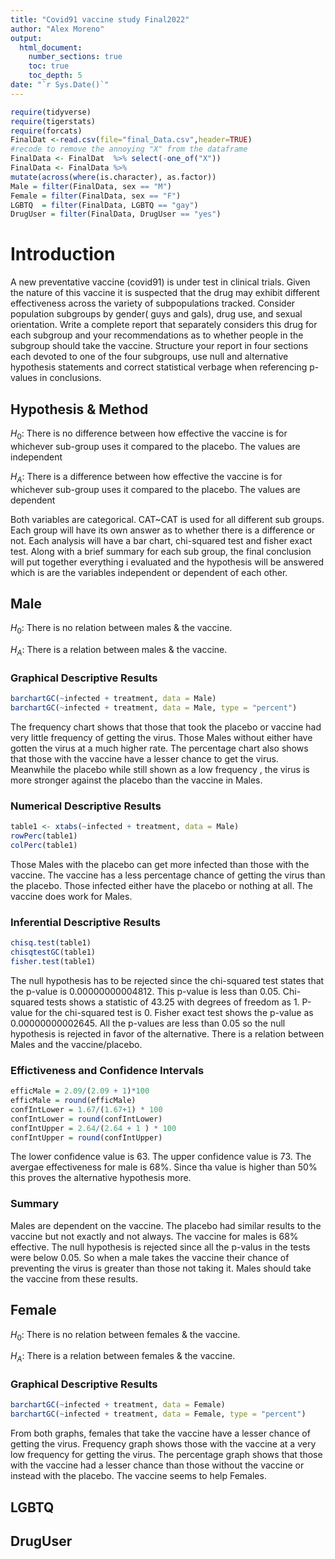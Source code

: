 ```yaml
---
title: "Covid91 vaccine study Final2022"
author: "Alex Moreno"
output: 
  html_document:
    number_sections: true
    toc: true
    toc_depth: 5
date: "`r Sys.Date()`" 
---
```


```r
require(tidyverse)
require(tigerstats)
require(forcats)
FinalDat <-read.csv(file="final_Data.csv",header=TRUE)
#recode to remove the annoying "X" from the dataframe
FinalData <- FinalDat  %>% select(-one_of("X"))
FinalData <- FinalData %>%
mutate(across(where(is.character), as.factor))
Male = filter(FinalData, sex == "M")
Female = filter(FinalData, sex == "F")
LGBTQ  = filter(FinalData, LGBTQ == "gay")
DrugUser = filter(FinalData, DrugUser == "yes")
```

# Introduction

A new  preventative vaccine (covid91) is under test in clinical trials. Given the nature of this vaccine it is suspected that the drug may exhibit different effectiveness across the variety of subpopulations tracked. Consider population subgroups by gender( guys and gals), drug use, and sexual orientation. Write a complete report that separately considers this drug for each subgroup and your recommendations as to whether people in the subgroup should take the vaccine. Structure your report in four sections each devoted to one of the four subgroups, use null and alternative hypothesis statements and correct statistical verbage when referencing p-values in conclusions.

## Hypothesis & Method

$H_0$: There is no difference between how effective the vaccine is for whichever sub-group uses it compared to the placebo. The values are independent

$H_A$: There is a difference between how effective the vaccine is for whichever sub-group uses it compared to the placebo. The values are dependent


Both variables are categorical. CAT~CAT is used for all different sub groups. Each group will have its own answer as to whether there is a difference or not. Each analysis will have a bar chart, chi-squared test and fisher exact test. Along with a brief summary for each sub group, the final conclusion will put together everything i evaluated and the hypothesis will be answered which is are the variables independent or dependent of each other.  


## Male

$H_0$: There is no relation between males & the vaccine.

$H_A$: There is a relation between males & the vaccine.


### Graphical Descriptive Results
```r
barchartGC(~infected + treatment, data = Male)
barchartGC(~infected + treatment, data = Male, type = "percent")
```

The frequency chart shows that those that took the placebo or vaccine had very little frequency of getting the virus. Those Males without either have gotten the virus at a much higher rate. The percentage chart also shows that those with the vaccine have a lesser chance to get the virus. Meanwhile the placebo while still shown as a low frequency , the virus is more stronger against the placebo than the vaccine in Males. 

### Numerical Descriptive Results
```r
table1 <- xtabs(~infected + treatment, data = Male)
rowPerc(table1)
colPerc(table1)
```

Those Males with the placebo can get more infected than those with the vaccine. The vaccine has a less percentage chance of getting the virus than the placebo. Those infected either have the placebo or nothing at all. The vaccine does work for Males. 

### Inferential Descriptive Results 
```r
chisq.test(table1)
chisqtestGC(table1)
fisher.test(table1)
```

The null hypothesis has to be rejected since the chi-squared test states that the p-value is 0.00000000004812. This p-value is less than 0.05. Chi-squared tests shows a statistic of 43.25 with degrees of freedom as 1. P-value for the chi-squared test is 0. Fisher exact test shows the p-value as 0.00000000002645. All the p-values are less than 0.05 so the null hypothesis is rejected in favor of the alternative. There is a relation between Males and the vaccine/placebo.


### Effictiveness and Confidence Intervals

```r
efficMale = 2.09/(2.09 + 1)*100
efficMale = round(efficMale)
confIntLower = 1.67/(1.67+1) * 100 
confIntLower = round(confIntLower)
confIntUpper = 2.64/(2.64 + 1 ) * 100 
confIntUpper = round(confIntUpper)
```

The lower confidence value is 63. The upper confidence value is 73. The avergae effectiveness for male is 68%. Since tha value is higher than 50% this proves the alternative hypothesis more. 


### Summary

Males are dependent on the vaccine. The placebo had similar results to the vaccine but not exactly and not always. The vaccine for males is 68% effective. The null hypothesis is rejected since all the p-valus in the tests were below 0.05. So when a male takes the vaccine their chance of preventing the virus is greater than  those not taking it. Males should take the vaccine from these results.


## Female

$H_0$: There is no relation between females & the vaccine.

$H_A$: There is a relation between females & the vaccine.


### Graphical Descriptive Results

```r
barchartGC(~infected + treatment, data = Female)
barchartGC(~infected + treatment, data = Female, type = "percent")
```

From both graphs, females that take the vaccine have a lesser chance of getting the virus. Frequency graph shows those with the vaccine at a very low frequency for getting the virus. The percentage graph shows that those with the vaccine had a lesser chance than those without the vaccine or instead with the placebo. The vaccine seems to help Females.


## LGBTQ



## DrugUser

